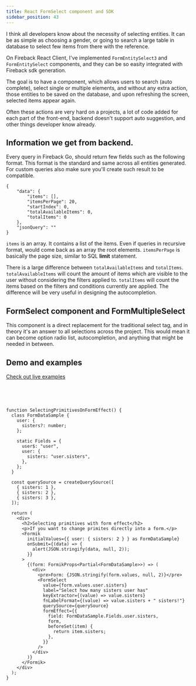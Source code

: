 ```yaml
---
title: React FormSelect component and SDK
sidebar_position: 43
---
```


I think all developers know about the necessity of selecting entities. It can be as simple
as choosing a gender, or going to search a large table in database to select few items
from there with the reference.

On Fireback React Client, I've implemented `FormEntitySelect3` and `FormEntitySelect` components,
and they can be so easity integrated with Fireback sdk generation.

The goal is to have a component, which allows users to search (auto complete), select single
or multiple elements, and without any extra action, those entities to be saved on the database,
and upon refreshing the screen, selected items appear again.

Often these actions are very hard on a projects, a lot of code added for each part of the front-end,
backend doesn't support auto suggestion, and other things developer know already.

## Information we get from backend.

Every query in Fireback Go, should return few fields such as the following format. This format
is the standard and same across all entities generated. For custom queries also make sure
you'll create such result to be compatible.

```
{
    "data": {
        "items": [],
        "itemsPerPage": 20,
        "startIndex": 0,
        "totalAvailableItems": 0,
        "totalItems": 0
    },
    "jsonQuery": ""
}
```

`items` is an array. It contains a list of the items. Even if queries in recursive format,
would come back as an array the root elements. `itemsPerPage` is basically the page size,
similar to SQL **limit** statement.

There is a large difference between `totalAvailableItems` and `totalItems`.
`totalAvailableItems` will count the amount of items which are visible to the user without considering
the filters applied to. `totalItems` will count the items based on the filters and conditions
currently are applied. The difference will be very useful in designing the autocompletion.

## FormSelect component and FormMultipleSelect

This component is a direct replacement for the traditional select tag, and in theory it's an answer
to all selections across the project. This would mean it can become option radio list, autocompletion,
and anything that might be needed in between.

## Demo and examples

<a href="https://torabian.github.io/fireback/demo/#/en/demo/form-select" target="_blank">Check out live examples</a>

<br />
<br />

```tsx

function SelectingPrimitivesOnFormEffect() {
  class FormDataSample {
    user: {
      sisters?: number;
    };

    static Fields = {
      user$: "user",
      user: {
        sisters: "user.sisters",
      },
    };
  }

  const querySource = createQuerySource([
    { sisters: 1 },
    { sisters: 2 },
    { sisters: 3 },
  ]);

  return (
    <div>
      <h2>Selecting primitives with form effect</h2>
      <p>If you want to change primites directly into a form.</p>
      <Formik
        initialValues={{ user: { sisters: 2 } } as FormDataSample}
        onSubmit={(data) => {
          alert(JSON.stringify(data, null, 2));
        }}
      >
        {(form: FormikProps<Partial<FormDataSample>>) => (
          <div>
            <pre>Form: {JSON.stringify(form.values, null, 2)}</pre>
            <FormSelect
              value={form.values.user.sisters}
              label="Select how many sisters user has"
              keyExtractor={(value) => value.sisters}
              fnLabelFormat={(value) => value.sisters + " sisters!"}
              querySource={querySource}
              formEffect={{
                field: FormDataSample.Fields.user.sisters,
                form,
                beforeSet(item) {
                  return item.sisters;
                },
              }}
            />
          </div>
        )}
      </Formik>
    </div>
  );
}
```
